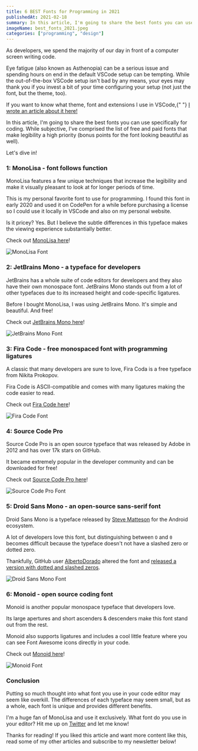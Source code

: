 ```yaml
---
title: 6 BEST Fonts for Programming in 2021
publishedAt: 2021-02-18
summary: In this article, I'm going to share the best fonts you can use for coding. While subjective, I've comprised the list of free and paid fonts that make legibility a high priority (bonus points for the font looking beautiful as well).
imageName: best_fonts_2021.jpeg
categories: ["programming", "design"]
---
```


As developers, we spend the majority of our day in front of a computer screen writing code.

Eye fatigue (also known as Asthenopia) can be a serious issue and spending hours on end in the default VSCode setup can be tempting. While the out-of-the-box VSCode setup isn't bad by any means, your eyes may thank you if you invest a bit of your time configuring your setup (not just the font, but the theme, too).

<Infoquote>
  If you want to know what theme, font and extensions I use in VSCode,{" "}
  <a
    href="https://braydoncoyer.dev/blog/my-vscode-toolbox-2020/"
    target="_blank"
  >
    I wrote an article about it here!
  </a>
</Infoquote>

In this article, I'm going to share the best fonts you can use specifically for coding. While subjective, I've comprised the list of free and paid fonts that make legibility a high priority (bonus points for the font looking beautiful as well).

Let's dive in!

### 1: MonoLisa - font follows function

MonoLisa features a few unique techniques that increase the legibility and make it visually pleasant to look at for longer periods of time.

This is my personal favorite font to use for programming. I found this font in early 2020 and used it on CodePen for a while before purchasing a license so I could use it locally in VSCode and also on my personal website.

Is it pricey? Yes. But I believe the subtle differences in this typeface makes the viewing experience substantially better.

Check out [MonoLisa here](https://www.monolisa.dev/)!

![MonoLisa Font](https://cdn.hashnode.com/res/hashnode/image/upload/v1613599025420/tA6PIFeHK.png)

### 2: JetBrains Mono - a typeface for developers

JetBrains has a whole suite of code editors for developers and they also have their own monospace font. JetBrains Mono stands out from a lot of other typefaces due to its increased height and code-specific ligatures.

Before I bought MonoLisa, I was using JetBrains Mono. It's simple and beautiful. And free!

Check out [JetBrains Mono here](https://www.jetbrains.com/lp/mono/)!

![JetBrains Mono Font](https://cdn.hashnode.com/res/hashnode/image/upload/v1613599040649/TgVbCLvhy.png)

### 3: Fira Code - free monospaced font with programming ligatures

A classic that many developers are sure to love, Fira Coda is a free typeface from Nikita Prokopov.

Fira Code is ASCII-compatible and comes with many ligatures making the code easier to read.

Check out [Fira Code here](https://github.com/tonsky/FiraCode)!

![Fira Code Font](https://cdn.hashnode.com/res/hashnode/image/upload/v1613599057480/hIivvhTZW.png)

### 4: Source Code Pro

Source Code Pro is an open source typeface that was released by Adobe in 2012 and has over 17k stars on GitHub.

It became extremely popular in the developer community and can be downloaded for free!

Check out [Source Code Pro here](https://github.com/adobe-fonts/source-code-pro)!

![Source Code Pro Font](https://cdn.hashnode.com/res/hashnode/image/upload/v1613599070618/A7wacSGF-.png)

### 5: Droid Sans Mono - an open-source sans-serif font

Droid Sans Mono is a typeface released by [Steve Matteson](https://www.myfonts.com/person/Steve_Matteson/) for the Android ecosystem.

A lot of developers love this font, but distinguishing between `O` and `0` becomes difficult because the typeface doesn't not have a slashed zero or dotted zero.

Thankfully, GitHub user [AlbertoDorado](https://github.com/AlbertoDorado) altered the font and [released a version with dotted and slashed zeros](https://github.com/AlbertoDorado/droid-sans-mono-zeromod).

![Droid Sans Mono Font](https://cdn.hashnode.com/res/hashnode/image/upload/v1613599089843/gUlcZF9TS4.png)

### 6: Monoid - open source coding font

Monoid is another popular monospace typeface that developers love.

Its large apertures and short ascenders & descenders make this font stand out from the rest.

Monoid also supports ligatures and includes a cool little feature where you can see Font Awesome icons directly in your code.

Check out [Monoid here](https://larsenwork.com/monoid/)!

![Monoid Font](https://cdn.hashnode.com/res/hashnode/image/upload/v1613599104005/ik13sv2bq.png)

### Conclusion

Putting so much thought into what font you use in your code editor may seem like overkill. The differences of each typeface may seem small, but as a whole, each font is unique and provides different benefits.

I'm a huge fan of MonoLisa and use it exclusively. What font do you use in your editor? Hit me up on [Twitter](https://twitter.com/OmarCoyer) and let me know!

Thanks for reading! If you liked this article and want more content like this, read some of my other articles and subscribe to my newsletter below!

